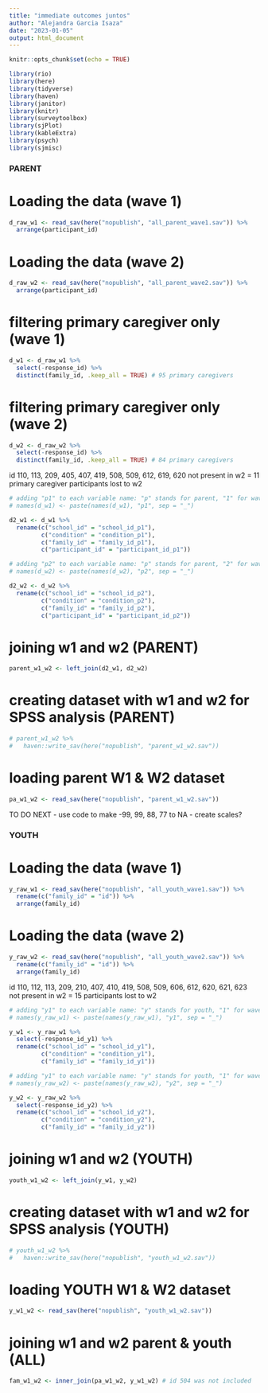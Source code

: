 ---
title: "immediate outcomes juntos"
author: "Alejandra Garcia Isaza"
date: "2023-01-05"
output: html_document
---

```{r setup, include=FALSE}
knitr::opts_chunk$set(echo = TRUE)

library(rio)
library(here)
library(tidyverse)
library(haven)
library(janitor)
library(knitr)
library(surveytoolbox)
library(sjPlot)
library(kableExtra)
library(psych)
library(sjmisc)
```

### PARENT ###

# Loading the data (wave 1)
```{r}
d_raw_w1 <- read_sav(here("nopublish", "all_parent_wave1.sav")) %>%
  arrange(participant_id)
```

# Loading the data (wave 2)
```{r}
d_raw_w2 <- read_sav(here("nopublish", "all_parent_wave2.sav")) %>%
  arrange(participant_id)
```


# filtering primary caregiver only (wave 1)
```{r}
d_w1 <- d_raw_w1 %>%
  select(-response_id) %>%
  distinct(family_id, .keep_all = TRUE) # 95 primary caregivers
```

# filtering primary caregiver only (wave 2)
```{r}
d_w2 <- d_raw_w2 %>%
  select(-response_id) %>%
  distinct(family_id, .keep_all = TRUE) # 84 primary caregivers
```

id 110, 113, 209, 405, 407, 419, 508, 509, 612, 619, 620 not present in w2 = 11 primary caregiver participants lost to w2

```{r}
# adding "p1" to each variable name: "p" stands for parent, "1" for wave 1.
# names(d_w1) <- paste(names(d_w1), "p1", sep = "_")

d2_w1 <- d_w1 %>%
  rename(c("school_id" = "school_id_p1"),
         c("condition" = "condition_p1"),
         c("family_id" = "family_id_p1"),
         c("participant_id" = "participant_id_p1"))
```

```{r}
# adding "p2" to each variable name: "p" stands for parent, "2" for wave 2.
# names(d_w2) <- paste(names(d_w2), "p2", sep = "_")

d2_w2 <- d_w2 %>%
  rename(c("school_id" = "school_id_p2"),
         c("condition" = "condition_p2"),
         c("family_id" = "family_id_p2"),
         c("participant_id" = "participant_id_p2"))
```

# joining w1 and w2 (PARENT)
```{r}
parent_w1_w2 <- left_join(d2_w1, d2_w2)
```

# creating dataset with w1 and w2 for SPSS analysis (PARENT)
```{r}
# parent_w1_w2 %>%
#   haven::write_sav(here("nopublish", "parent_w1_w2.sav"))
```

# loading parent W1 & W2 dataset
```{r}
pa_w1_w2 <- read_sav(here("nopublish", "parent_w1_w2.sav"))
```


TO DO NEXT
- use code to make -99, 99, 88, 77 to NA
- create scales?

### YOUTH ###

# Loading the data (wave 1)
```{r}
y_raw_w1 <- read_sav(here("nopublish", "all_youth_wave1.sav")) %>%
  rename(c("family_id" = "id")) %>%
  arrange(family_id)
```

# Loading the data (wave 2)
```{r}
y_raw_w2 <- read_sav(here("nopublish", "all_youth_wave2.sav")) %>%
  rename(c("family_id" = "id")) %>%
  arrange(family_id)
```
id 110, 112, 113, 209, 210, 407, 410, 419, 508, 509, 606, 612, 620, 621, 623 not present in w2 = 15 participants lost to w2

```{r}
# adding "y1" to each variable name: "y" stands for youth, "1" for wave 1.
# names(y_raw_w1) <- paste(names(y_raw_w1), "y1", sep = "_")

y_w1 <- y_raw_w1 %>%
  select(-response_id_y1) %>%
  rename(c("school_id" = "school_id_y1"),
         c("condition" = "condition_y1"),
         c("family_id" = "family_id_y1")) 
```
```{r}
# adding "y1" to each variable name: "y" stands for youth, "1" for wave 1.
# names(y_raw_w2) <- paste(names(y_raw_w2), "y2", sep = "_")

y_w2 <- y_raw_w2 %>%
  select(-response_id_y2) %>%
  rename(c("school_id" = "school_id_y2"),
         c("condition" = "condition_y2"),
         c("family_id" = "family_id_y2")) 
```

# joining w1 and w2 (YOUTH)
```{r}
youth_w1_w2 <- left_join(y_w1, y_w2)
```

# creating dataset with w1 and w2 for SPSS analysis (YOUTH)
```{r}
# youth_w1_w2 %>%
#   haven::write_sav(here("nopublish", "youth_w1_w2.sav"))
```

# loading YOUTH W1 & W2 dataset
```{r}
y_w1_w2 <- read_sav(here("nopublish", "youth_w1_w2.sav"))
```

# joining w1 and w2 parent & youth (ALL)
```{r}
fam_w1_w2 <- inner_join(pa_w1_w2, y_w1_w2) # id 504 was not included 
```